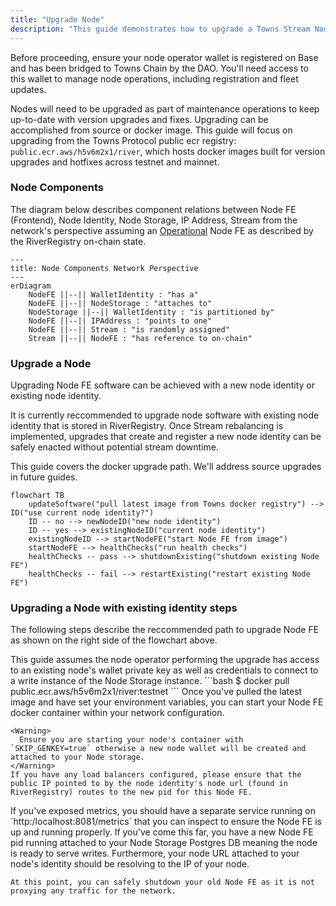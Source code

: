 ```yaml
---
title: "Upgrade Node"
description: "This guide demonstrates how to upgrade a Towns Stream Node on Towns Chain in Testnet. The Mainnet process follows the same steps, with different contract addresses and RPC URL for Towns Chain."
---
```


<Note>
  Before proceeding, ensure your node operator wallet is registered on Base and has been bridged to Towns Chain by the DAO. You'll need access to this wallet to manage node operations, including registration and fleet updates.
</Note>

Nodes will need to be upgraded as part of maintenance operations to keep up-to-date with version upgrades and fixes. Upgrading can be accomplished from source or docker image. This guide will focus on upgrading from the Towns Protocol public ecr registry: `public.ecr.aws/h5v6m2x1/river`, which hosts docker images built for version upgrades and hotfixes across testnet and mainnet.

### Node Components

The diagram below describes component relations between Node FE (Frontend), Node Identity, Node Storage, IP Address, Stream from the network's perspective assuming an [Operational](https://github.com/river-build/river/blob/main/contracts/src/river/registry/libraries/RegistryStorage.sol#L33) Node FE as described by the RiverRegistry on-chain state.

```mermaid
---
title: Node Components Network Perspective
---
erDiagram
    NodeFE ||--|| WalletIdentity : "has a"
    NodeFE ||--|| NodeStorage : "attaches to"
    NodeStorage ||--|| WalletIdentity : "is partitioned by"
    NodeFE ||--|| IPAddress : "points to one"
    NodeFE ||--|| Stream : "is randomly assigned"
    Stream ||--|| NodeFE : "has reference to on-chain"
```

### Upgrade a Node

Upgrading Node FE software can be achieved with a new node identity or existing node identity.

<Note>
  It is currently reccommended to upgrade node software with existing node identity that is stored in RiverRegistry. Once Stream rebalancing is implemented, upgrades that create and register a new node identity can be safely enacted without potential stream downtime.
</Note>

This guide covers the docker upgrade path. We'll address source upgrades in future guides.

```mermaid
flowchart TB
    updateSoftware("pull latest image from Towns docker registry") --> ID("use current node identity?")
    ID -- no --> newNodeID("new node identity")
    ID -- yes --> existingNodeID("current node identity")
    existingNodeID --> startNodeFE("start Node FE from image")
    startNodeFE --> healthChecks("run health checks")
    healthChecks -- pass --> shutdownExisting("shutdown existing Node FE")
    healthChecks -- fail --> restartExisting("restart existing Node FE")
```

### Upgrading a Node with existing identity steps

The following steps describe the reccommended path to upgrade Node FE as shown on the right side of the flowchart above.

<Note>
  This guide assumes the node operator performing the upgrade has access to an existing node's wallet private key as well as credentials to connect to a write instance of the Node Storage instance.
</Note>

<Steps>
  <Step title="Pull latest river image">
    ```bash
    $ docker pull public.ecr.aws/h5v6m2x1/river:testnet
    ```
  </Step>
  <Step title="Start Node FE">
    Once you've pulled the latest image and have set your environment variables, you can start your Node FE docker container within your network configuration.

    <Warning>
      Ensure you are starting your node's container with `SKIP_GENKEY=true` otherwise a new node wallet will be created and attached to your Node storage.
    </Warning>
    If you have any load balancers configured, please ensure that the public IP pointed to by the node identity's node url (found in RiverRegistry) routes to the new pid for this Node FE.
  </Step>
  <Step title="Run health checks">
    If you've exposed metrics, you should have a separate service running on `http:/localhost:8081/metrics` that you can inspect to ensure the Node FE is up and running properly.
  </Step>
  <Step title="Shutdown old Node FE">
    If you've come this far, you have a new Node FE pid running attached to your Node Storage Postgres DB meaning the node is ready to serve writes. Furthermore, your node URL attached to your node's identity should be resolving to the IP of your node.

    At this point, you can safely shutdown your old Node FE as it is not proxying any traffic for the network.
  </Step>
</Steps>